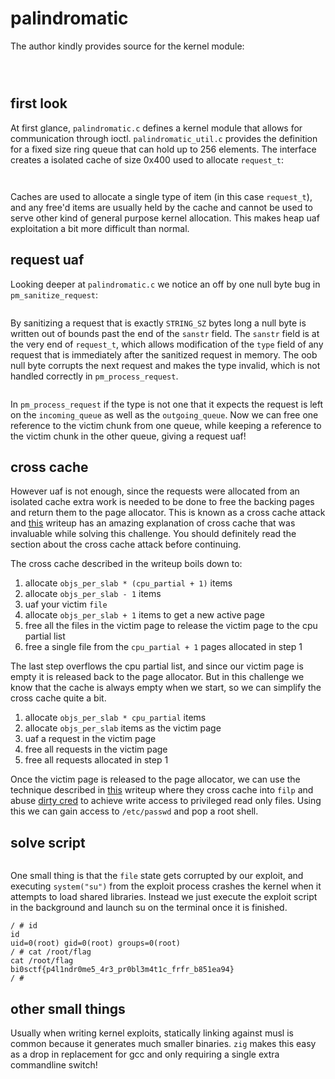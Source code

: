 
# palindromatic

The author kindly provides source for the kernel module:

```c path="src/palindromatic.c"
```
```c path="src/palindromatic.h"
```
```c path="src/palindromatic_util.c"
```

## first look

At first glance, `palindromatic.c` defines a kernel module that allows for communication through ioctl. `palindromatic_util.c` provides the definition for a fixed size ring queue that can hold up to 256 elements. The interface creates a isolated cache of size 0x400 used to allocate `request_t`:
```c path="src/palindromatic.c" range="213,+3" open
```
```c path="src/palindromatic.h" range="40,49" open
```

Caches are used to allocate a single type of item (in this case `request_t`), and any free'd items are usually held by the cache and cannot be used to serve other kind of general purpose kernel allocation. This makes heap uaf exploitation a bit more difficult than normal.

## request uaf

Looking deeper at `palindromatic.c` we notice an off by one null byte bug in `pm_sanitize_request`:
```c path="src/palindromatic.c" range="32,68" open
```

By sanitizing a request that is exactly `STRING_SZ` bytes long a null byte is written out of bounds past the end of the `sanstr` field. The `sanstr` field is at the very end of `request_t`, which allows modification of the `type` field of any request that is immediately after the sanitized request in memory. The oob null byte corrupts the next request and makes the type invalid, which is not handled correctly in `pm_process_request`.
```c path="src/palindromatic.c" range="93,136" open
```

In `pm_process_request` if the type is not one that it expects the request is left on the `incoming_queue` as well as the `outgoing_queue`. Now we can free one reference to the victim chunk from one queue, while keeping a reference to the victim chunk in the other queue, giving a request uaf!

## cross cache

However uaf is not enough, since the requests were allocated from an isolated cache extra work is needed to be done to free the backing pages and return them to the page allocator. This is known as a cross cache attack and [this](https://ruia-ruia.github.io/2022/08/05/CVE-2022-29582-io-uring/#crossing-the-cache-boundary) writeup has an amazing explanation of cross cache that was invaluable while solving this challenge. You should definitely read the section about the cross cache attack before continuing.

The cross cache described in the writeup boils down to:
1. allocate `objs_per_slab * (cpu_partial + 1)` items
2. allocate `objs_per_slab - 1` items
3. uaf your victim `file`
4. allocate `objs_per_slab + 1` items to get a new active page
5. free all the files in the victim page to release the victim page to the cpu partial list
6. free a single file from the `cpu_partial + 1` pages allocated in step 1

The last step overflows the cpu partial list, and since our victim page is empty it is released back to the page allocator. But in this challenge we know that the cache is always empty when we start, so we can simplify the cross cache quite a bit.

1. allocate `objs_per_slab * cpu_partial` items
2. allocate `objs_per_slab` items as the victim page
3. uaf a request in the victim page
4. free all requests in the victim page
5. free all requests allocated in step 1

Once the victim page is released to the page allocator, we can use the technique described in [this](https://chovid99.github.io/posts/hitcon-ctf-2023/#solution) writeup where they cross cache into `filp` and abuse [dirty cred](https://i.blackhat.com/USA-22/Thursday/US-22-Lin-Cautious-A-New-Exploitation-Method.pdf) to achieve write access to privileged read only files. Using this we can gain access to `/etc/passwd` and pop a root shell.

## solve script
```c path="exploit.c" open
```
One small thing is that the `file` state gets corrupted by our exploit, and executing `system("su")` from the exploit process crashes the kernel when it attempts to load shared libraries. Instead we just execute the exploit script in the background and launch su on the terminal once it is finished.
```text open
/ # id
id
uid=0(root) gid=0(root) groups=0(root)
/ # cat /root/flag
cat /root/flag
bi0sctf{p4l1ndr0me5_4r3_pr0bl3m4t1c_frfr_b851ea94}
/ # 
```

## other small things
Usually when writing kernel exploits, statically linking against musl is common because it generates much smaller binaries. `zig` makes this easy as a drop in replacement for gcc and only requiring a single extra commandline switch!
```make path="Makefile" open
```